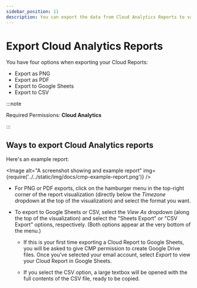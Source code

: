 ```yaml
---
sidebar_position: 11
description: You can export the data from Cloud Analytics Reports to various formats, according to your needs.
---
```


# Export Cloud Analytics Reports

You have four options when exporting your Cloud Reports:

- Export as PNG
- Export as PDF
- Export to Google Sheets
- Export to CSV

:::note

Required Permissions: **Cloud Analytics**

:::

## Ways to export Cloud Analytics reports

Here's an example report:


<Image
  alt="A screenshot showing and example report"
  img={require('../../static/img/docs/cmp-example-report.png')}
/>

- For PNG or PDF exports, click on the hamburger menu in the top-right corner of the report visualization (directly below the _Timezone_ dropdown at the top of the visualization) and select the format you want.

- To export to Google Sheets or CSV, select the _View As_ dropdown (along the top of the visualization) and select the "Sheets Export" or "CSV Export" options, respectively. (Both options appear at the very bottom of the menu.)

  - If this is your first time exporting a Cloud Report to Google Sheets, you will be asked to give CMP permission to create Google Drive files. Once you've selected your email account, select _Export_ to view your Cloud Report in Google Sheets.

  - If you select the CSV option, a large textbox will be opened with the full contents of the CSV file, ready to be copied.
